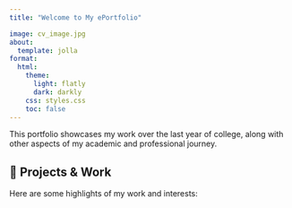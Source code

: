 ```yaml
---
title: "Welcome to My ePortfolio"

image: cv_image.jpg
about:
  template: jolla
format:
  html:
    theme:
      light: flatly
      dark: darkly
    css: styles.css
    toc: false
---
```


<div class="hero">
  <p>This portfolio showcases my work over the last year of college, along with other aspects of my academic and professional journey.</p>
</div>

## 📂 Projects & Work

Here are some highlights of my work and interests:






